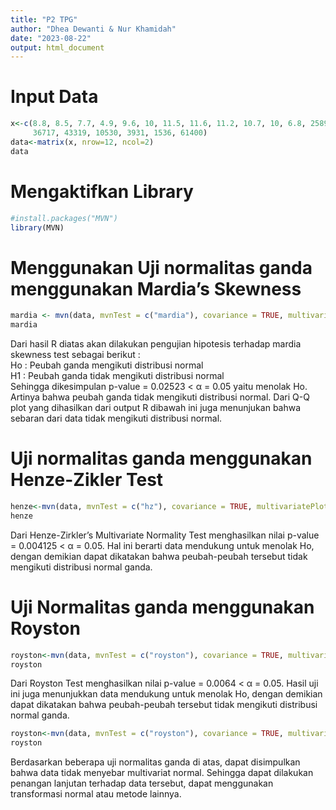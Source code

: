 ```yaml
---
title: "P2 TPG"
author: "Dhea Dewanti & Nur Khamidah"
date: "2023-08-22"
output: html_document
---
```

# Input Data
```r
x<-c(8.8, 8.5, 7.7, 4.9, 9.6, 10, 11.5, 11.6, 11.2, 10.7, 10, 6.8, 2589, 1186, 291,1276, 6633, 12125,
     36717, 43319, 10530, 3931, 1536, 61400)
data<-matrix(x, nrow=12, ncol=2)
data
```
# Mengaktifkan Library
```r
#install.packages("MVN")
library(MVN)
```

# Menggunakan Uji normalitas ganda menggunakan Mardia's Skewness
```r
mardia <- mvn(data, mvnTest = c("mardia"), covariance = TRUE, multivariatePlot = "qq")
mardia
```
Dari hasil R diatas akan dilakukan pengujian hipotesis terhadap mardia skewness test sebagai berikut :  
Ho : Peubah ganda mengikuti distribusi normal  
H1 : Peubah ganda tidak mengikuti distribusi normal  
Sehingga dikesimpulan p-value = 0.02523 < α = 0.05 yaitu menolak Ho.   Artinya bahwa peubah ganda tidak mengikuti distribusi normal. Dari Q-Q plot yang dihasilkan dari output R dibawah ini juga menunjukan bahwa sebaran dari data tidak mengikuti distribusi normal.

# Uji normalitas ganda menggunakan Henze-Zikler Test
```r
henze<-mvn(data, mvnTest = c("hz"), covariance = TRUE, multivariatePlot = "none")
henze
```
Dari Henze-Zirkler's Multivariate Normality Test menghasilkan nilai p-value = 0.004125 < α = 0.05. Hal ini berarti data mendukung untuk menolak Ho, dengan demikian dapat dikatakan bahwa peubah-peubah tersebut tidak mengikuti distribusi normal ganda.

# Uji Normalitas ganda menggunakan Royston
```r
royston<-mvn(data, mvnTest = c("royston"), covariance = TRUE, multivariatePlot = "persp")
royston
```
Dari Royston Test menghasilkan nilai p-value = 0.0064 < α = 0.05. Hasil uji ini juga menunjukkan data mendukung untuk menolak Ho, dengan demikian dapat dikatakan bahwa peubah-peubah tersebut tidak mengikuti distribusi normal ganda. 
```r
royston<-mvn(data, mvnTest = c("royston"), covariance = TRUE, multivariatePlot = "contour")
royston
```
Berdasarkan beberapa uji normalitas ganda di atas, dapat disimpulkan bahwa data tidak menyebar multivariat normal. Sehingga dapat dilakukan penangan lanjutan terhadap data tersebut, dapat menggunakan transformasi normal atau metode lainnya.








